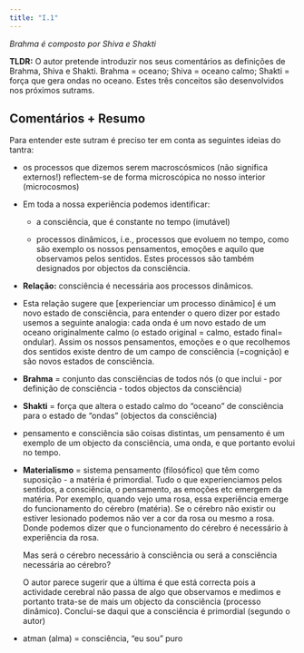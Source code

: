 ---
title: "I.1"
---

*Brahma é composto por Shiva e Shakti*

**TLDR:** O autor pretende introduzir nos seus comentários as definições de Brahma, Shiva e Shakti. Brahma = oceano; Shiva = oceano calmo; Shakti = força que gera ondas no oceano. Estes três conceitos são desenvolvidos nos próximos sutrams.

## Comentários + Resumo

Para entender este sutram é preciso ter em conta as seguintes ideias do tantra:

-   os processos que dizemos serem macroscósmicos (não significa externos!) reflectem-se de forma microscópica no nosso interior (microcosmos)

-   Em toda a nossa experiência podemos identificar:

    -   a consciência, que é constante no tempo (imutável)

    -   processos dinâmicos, i.e., processos que evoluem no tempo, como são exemplo os nossos pensamentos, emoções e aquilo que observamos pelos sentidos. Estes processos são também designados por objectos da consciência.

-   **Relação:** consciência é necessária aos processos dinâmicos.

-   Esta relação sugere que \[experienciar um processo dinâmico\] é um novo estado de consciência, para entender o quero dizer por estado usemos a seguinte analogia: cada onda é um novo estado de um oceano originalmente calmo (o estado original = calmo, estado final= ondular). Assim os nossos pensamentos, emoções e o que recolhemos dos sentidos existe dentro de um campo de consciência (=cognição) e são novos estados de consciência.

-   **Brahma** = conjunto das consciências de todos nós (o que inclui - por definição de consciência - todos objectos da consciência)

-   **Shakti** = força que altera o estado calmo do "oceano" de consciência para o estado de "ondas" (objectos da consciência)

-   pensamento e consciência são coisas distintas, um pensamento é um exemplo de um objecto da consciência, uma onda, e que portanto evolui no tempo.

-   **Materialismo** = sistema pensamento (filosófico) que têm como suposição - a matéria é primordial. Tudo o que experienciamos pelos sentidos, a consciência, o pensamento, as emoções etc emergem da matéria. Por exemplo, quando vejo uma rosa, essa experiência emerge do funcionamento do cérebro (matéria). Se o cérebro não existir ou estiver lesionado podemos não ver a cor da rosa ou mesmo a rosa. Donde podemos dizer que o funcionamento do cérebro é necessário à experiência da rosa.

    Mas será o cérebro necessário à consciência ou será a consciência necessária ao cérebro?

    O autor parece sugerir que a última é que está correcta pois a actividade cerebral não passa de algo que observamos e medimos e portanto trata-se de mais um objecto da consciência (processo dinâmico). Conclui-se daqui que a consciência é primordial (segundo o autor)

-   atman (alma) = consciência, "eu sou" puro
